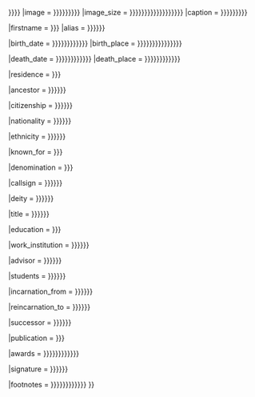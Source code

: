 <includeonly>{{Infobox Taoist/core
|name = {{{name|{{{subject_name|{{{姓名|}}}}}}}}}
|image = {{{image|{{{image_name|{{{图像|{{{圖像|}}}}}}}}}}}}
|image_size = {{{image size|{{{image_size|{{{imagesize|{{{图像大小|{{{圖像大小|{{{图像宽度|{{{圖像寬度|}}}}}}}}}}}}}}}}}}}}}
|caption = {{{caption|{{{image_caption|{{{图像说明|{{{圖像說明|}}}}}}}}}}}}

|firstname = {{{residence|{{{字|}}}}}}
|alias = {{{alias|{{{号|{{{號|}}}}}}}}}

|birth_date = {{{birth date|{{{birth_date|{{{birthdate|{{{date_of_birth|{{{出生日期|}}}}}}}}}}}}}}}
|birth_place = {{{birth place|{{{birth_place|{{{birthplace|{{{location|{{{place_of_birth|{{{出生地|}}}}}}}}}}}}}}}}}}

|death_date = {{{death date|{{{death_date|{{{deathdate|{{{date_of_death|{{{逝世日期|}}}}}}}}}}}}}}}
|death_place = {{{death place|{{{death_place|{{{deathplace|{{{place_of_death|{{{逝世地点|}}}}}}}}}}}}}}}

|residence = {{{residence|{{{居住地|}}}}}}

|ancestor = {{{ancestor|{{{籍贯|{{{籍貫|}}}}}}}}}

|citizenship = {{{citizenship|{{{公民权|{{{公民權|}}}}}}}}}

|nationality = {{{nationality|{{{国籍|{{{國籍|}}}}}}}}}

|ethnicity = {{{ethnicity|{{{种族|{{{種族|}}}}}}}}}

|known_for = {{{known_for|{{{著名成就|}}}}}}

|denomination = {{{denomination|{{{宗派|}}}}}}

|callsign = {{{callsign|{{{呼号|{{{呼號|}}}}}}}}}

|deity = {{{deity|{{{修行法门|{{{修行法門|}}}}}}}}}

|title = {{{title|{{{头衔|{{{頭銜|}}}}}}}}}

|education = {{{education|{{{教育程度|}}}}}}

|work_institution = {{{work_institution|{{{修炼地|{{{修煉地|}}}}}}}}}

|advisor = {{{advisor|{{{师承|{{{ 師承|}}}}}}}}}

|students = {{{students|{{{徒弟与学生|{{{徒弟與學生|}}}}}}}}}

|incarnation_from = {{{incarnation_from|{{{何者的化身与转世|{{{何者的化身與轉世|}}}}}}}}}

|reincarnation_to = {{{reincarnation_to|{{{转世为|{{{轉世為|}}}}}}}}}

|successor = {{{successor|{{{传人|{{{傳人|}}}}}}}}}

|publication = {{{publication |{{{著作|}}}}}}

|awards = {{{awards|{{{獎項|{{{獎項|{{{获奖|{{{獲獎|}}}}}}}}}}}}}}}

|signature = {{{signature|{{{签名|{{{簽名|}}}}}}}}}

|footnotes = {{{footnotes|{{{备注|{{{備註|{{{脚注|{{{腳註|}}}}}}}}}}}}}}}
}}</includeonly><noinclude>
{{Documentation}}<!---Please add metadata to the <includeonly> section at the bottom of the /doc subpage--->
</noinclude>